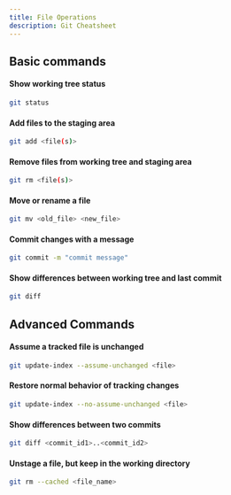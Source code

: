 ```yaml
---
title: File Operations
description: Git Cheatsheet
---
```



<RollButton />

## Basic commands

#### Show working tree status

```bash
git status
```

#### Add files to the staging area

```bash
git add <file(s)>
```

#### Remove files from working tree and staging area

```bash
git rm <file(s)>
```

#### Move or rename a file

```bash
git mv <old_file> <new_file>
```

#### Commit changes with a message

```bash
git commit -m "commit message"
```

#### Show differences between working tree and last commit

```bash
git diff
```

## Advanced Commands

#### Assume a tracked file is unchanged

```bash
git update-index --assume-unchanged <file>
```

#### Restore normal behavior of tracking changes

```bash
git update-index --no-assume-unchanged <file>
```

#### Show differences between two commits

```bash
git diff <commit_id1>..<commit_id2>
```

#### Unstage a file, but keep in the working directory

```bash
git rm --cached <file_name>
```
